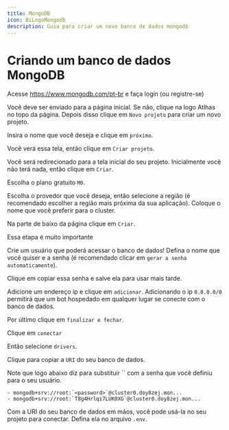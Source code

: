```yaml
---
title: MongoDB
icon: BiLogoMongodb
description: Guia para criar um novo banco de dados mongodb
---
```


# Criando um banco de dados MongoDB

Acesse https://www.mongodb.com/pt-br e faça login (ou registre-se)

<ImageZoom src={step01} alt="step-01"/>

Você deve ser enviado para a página inicial. Se não, clique na logo Atlhas no topo da página. Depois disso clique em `Novo projeto` para criar um novo projeto.

<ImageZoom src={step02} alt="step-02"/>

Insira o nome que você deseja e clique em `próximo`.

<ImageZoom src={step03} alt="step-03"/>

Você verá essa tela, então clique em `Criar projeto`.

<ImageZoom src={step04} alt="step-04"/>

Você será redirecionado para a tela inicial do seu projeto. Inicialmente você não terá nada, então clique em `Criar`.

<ImageZoom src={step05} alt="step-05"/>

Escolha o plano gratuito `M0`.

<ImageZoom src={step06} alt="step-06"/>

Escolha o provedor que você deseja, então selecione a região (é recomendado escolher a região mais próxima da sua aplicação).
Coloque o nome que você preferir para o cluster.

<ImageZoom src={step07} alt="step-07"/>

Na parte de baixo da página clique em `Criar`.

<ImageZoom src={step08} alt="step-08"/>

<Callout type="warn">
  Essa etapa é muito importante
</Callout>

Crie um usuário que poderá acessar o banco de dados! Defina o nome que você quiser e a senha (é recomendado clicar em `gerar a senha automaticamente`).

<Callout type="warn">
    Clique em copiar essa senha e salve ela para usar mais tarde.
</Callout>

<ImageZoom src={step09} alt="step-09"/>

Adicione um endereço ip e clique em `adicionar`.
Adicionando o ip `0.0.0.0/0` permitirá que um bot hospedado em qualquer lugar se conecte com o banco de dados.

Por último clique em `finalizar e fechar`.

<ImageZoom src={step10} alt="step-10"/>

Clique em `conectar`

<ImageZoom src={step11} alt="step-11"/>

Então selecione `drivers`.

<ImageZoom src={step12} alt="step-12"/>

Clique para copiar a `URI` do seu banco de dados.

<ImageZoom src={step13} alt="step-13"/>

<Callout>
    Note que logo abaixo diz para substituir `<password>` com a senha que você definiu para o seu usuário.

    - mongodb+srv://root:`<password>`@cluster0.doy8zej.mon...
    - mongodb+srv://root:`T8g4Hrlqi7LUK0XG`@cluster0.doy8zej.mon...
</Callout>

Com a URI do seu banco de dados em mãos, você pode usá-la no seu projeto para conectar.
Defina ela no arquivo `.env`.

<ImageZoom src={step14} alt="step-14"/>